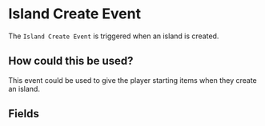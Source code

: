 
# Island Create Event

The `Island Create Event` is triggered when an island is created.

## How could this be used?

This event could be used to give the player starting items when they create an island.

## Fields

<EventsField />
